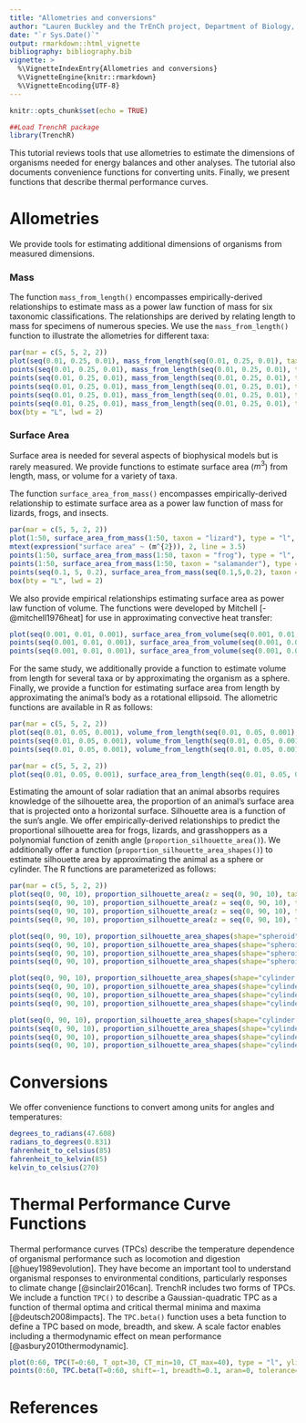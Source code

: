 ```yaml
---
title: "Allometries and conversions"
author: "Lauren Buckley and the TrEnCh project, Department of Biology, University of Washington"
date: "`r Sys.Date()`"
output: rmarkdown::html_vignette
bibliography: bibliography.bib
vignette: >
  %\VignetteIndexEntry{Allometries and conversions}
  %\VignetteEngine{knitr::rmarkdown}
  %\VignetteEncoding{UTF-8}
---
```


```r
knitr::opts_chunk$set(echo = TRUE)
```

```r
##Load TrenchR package
library(TrenchR)
```

This tutorial reviews tools that use allometries to estimate the dimensions of organisms needed for energy balances and other analyses. 
The tutorial also documents convenience functions for converting units. 
Finally, we present functions that describe thermal performance curves.

# Allometries

We provide tools for estimating additional dimensions of organisms from measured dimensions. 

### Mass

The function `mass_from_length()` encompasses empirically-derived relationships to estimate mass as a power law function of mass for six taxonomic classifications. 
The relationships are derived by relating length to mass for specimens of numerous species. We use the `mass_from_length()` function to illustrate the allometries for different taxa:

```r
par(mar = c(5, 5, 2, 2))
plot(seq(0.01, 0.25, 0.01), mass_from_length(seq(0.01, 0.25, 0.01), taxon = "lizard"), type = "l", xlab = "length (m)", ylab = "mass (g)", ylim = c(0, 200), xlim = c(0, 0.25), las = 1, bty = "L", lwd = 2)
points(seq(0.01, 0.25, 0.01), mass_from_length(seq(0.01, 0.25, 0.01), taxon = "salamander"), type = "l", col = "blue", lwd = 2)
points(seq(0.01, 0.25, 0.01), mass_from_length(seq(0.01, 0.25, 0.01), taxon = "frog"), type = "l", col = "red", lwd = 2)
points(seq(0.01, 0.25, 0.01), mass_from_length(seq(0.01, 0.25, 0.01), taxon = "snake"), type = "l", col = "green", lwd = 2)
points(seq(0.01, 0.25, 0.01), mass_from_length(seq(0.01, 0.25, 0.01), taxon = "turtle"), type = "l", col = "orange", lwd = 2)
points(seq(0.01, 0.25, 0.01), mass_from_length(seq(0.01, 0.25, 0.01), taxon = "insect"), type = "l", col = "purple", lwd = 2)
box(bty = "L", lwd = 2)
```

### Surface Area

Surface area is needed for several aspects of biophysical models but is rarely measured. 
We provide functions to estimate surface area ($m^3$) from length, mass, or volume for a variety of taxa. 

The function `surface_area_from_mass()` encompasses empirically-derived relationship to estimate surface area as a power law function of mass for lizards, frogs, and insects. 

```r
par(mar = c(5, 5, 2, 2))
plot(1:50, surface_area_from_mass(1:50, taxon = "lizard"), type = "l", xlab = "mass (g)", ylab = "", las = 1, bty = "L", lwd = 2)
mtext(expression("surface area" ~ (m^{2})), 2, line = 3.5)
points(1:50, surface_area_from_mass(1:50, taxon = "frog"), type = "l", lty = "dashed", lwd = 2)
points(1:50, surface_area_from_mass(1:50, taxon = "salamander"), type = "l", lty = "dotted", lwd = 2)
points(seq(0.1, 5, 0.2), surface_area_from_mass(seq(0.1,5,0.2), taxon = "insect"), type = "l", lty = "dotdash", lwd = 2)
box(bty = "L", lwd = 2)
```

We also provide empirical relationships estimating surface area as power law function of volume. 
The functions were developed by Mitchell [-@mitchell1976heat] for use in approximating convective heat transfer:

```r
plot(seq(0.001, 0.01, 0.001), surface_area_from_volume(seq(0.001, 0.01, 0.001), taxon = "lizard"), type = "l", xlab = expression(volume ~ (m^{3})), ylab = expression("surface area" ~ (m^{2})))
points(seq(0.001, 0.01, 0.001), surface_area_from_volume(seq(0.001, 0.01, 0.001), taxon = "frog"), type = "l", lty = "dashed")
points(seq(0.001, 0.01, 0.001), surface_area_from_volume(seq(0.001, 0.01, 0.001), taxon = "sphere"), type = "l", lty = "dotted")
```

For the same study, we additionally provide a function to estimate volume from length for several taxa or by approximating the organism as a sphere. 
Finally, we provide a function for estimating surface area from length by approximating the animal's body as a rotational ellipsoid. 
The allometric functions are available in R as follows:

```r
par(mar = c(5, 5, 2, 2))
plot(seq(0.01, 0.05, 0.001), volume_from_length(seq(0.01, 0.05, 0.001), taxon = "lizard"), type = "l", xlab = "length (m)", ylab = expression(volume ~ (m^{3})))
points(seq(0.01, 0.05, 0.001), volume_from_length(seq(0.01, 0.05, 0.001), taxon = "frog"), type = "l", lty = "dashed")
points(seq(0.01, 0.05, 0.001), volume_from_length(seq(0.01, 0.05, 0.001), taxon = "sphere"), type = "l", lty = "dotted")
```

```r
par(mar = c(5, 5, 2, 2))
plot(seq(0.01, 0.05, 0.001), surface_area_from_length(seq(0.01, 0.05, 0.001)), type = "l", xlab = "length (m)", ylab = expression("surface area" ~ (m^{2})))
```

Estimating the amount of solar radiation that an animal absorbs requires knowledge of the silhouette area, the proportion of an animal's surface area that is projected onto a horizontal surface. 
Silhouette area is a function of the sun's angle. 
We offer empirically-derived relationships to predict the proportional silhouette area for frogs, lizards, and grasshoppers as a polynomial function of zenith angle (`proportion_silhouette_area()`). 
We additionally offer a function (`proportion_silhouette_area_shapes()`) to estimate silhouette area by approximating the animal as a sphere or cylinder. 
The R functions are parameterized as follows:

```r
par(mar = c(5, 5, 2, 2))
plot(seq(0, 90, 10), proportion_silhouette_area(z = seq(0, 90, 10), taxon =  "frog"), type = "l", xlab = "zenith angle (°)", ylab = "proportion silhouette area", ylim=range(0,0.5))
points(seq(0, 90, 10), proportion_silhouette_area(z = seq(0, 90, 10), taxon =  "lizard", raz=0, posture="prostrate"), type = "l", lty = "dashed")
points(seq(0, 90, 10), proportion_silhouette_area(z = seq(0, 90, 10), taxon =  "lizard", raz=0, posture="elevated"), type = "l", lty = "dotted")
points(seq(0, 90, 10), proportion_silhouette_area(z = seq(0, 90, 10), taxon =  "grasshopper"), type = "l", lty = "dotdash")

plot(seq(0, 90, 10), proportion_silhouette_area_shapes(shape="spheroid", theta = seq(0, 90, 10), h = 0.4, d = 0.39), type = "l", xlab = "theta (°)", ylab = "proportion silhouette area", ylim=c(0,0.35), lty = "dashed")
points(seq(0, 90, 10), proportion_silhouette_area_shapes(shape="spheroid", theta = seq(0, 90, 10), h = 0.4, d = 0.3), type = "l", lty = "dashed")
points(seq(0, 90, 10), proportion_silhouette_area_shapes(shape="spheroid", theta = seq(0, 90, 10), h = 0.4, d = 0.2), type = "l", lty = "dotted")
points(seq(0, 90, 10), proportion_silhouette_area_shapes(shape="spheroid", theta = seq(0, 90, 10), h = 0.4, d = 0.1), type = "l", lty = "dotdash")

plot(seq(0, 90, 10), proportion_silhouette_area_shapes(shape="cylinder flat ends", theta = seq(0, 90, 10), h = 0.4, d = 0.4), type = "l", lty = "dashed", xlab = "theta (°)", ylab = "proportion silhouette area", ylim=c(0,0.35))
points(seq(0, 90, 10), proportion_silhouette_area_shapes(shape="cylinder flat ends", theta = seq(0, 90, 10), h = 0.4, d = 0.2), type = "l", lty = "dashed")
points(seq(0, 90, 10), proportion_silhouette_area_shapes(shape="cylinder flat ends", theta = seq(0, 90, 10), h = 0.4, d = 0.1), type = "l", lty = "dotted")
points(seq(0, 90, 10), proportion_silhouette_area_shapes(shape="cylinder flat ends", theta = seq(0, 90, 10), h = 0.4, d = 0.05), type = "l", lty = "dotdash")

plot(seq(0, 90, 10), proportion_silhouette_area_shapes(shape="cylinder hemisphere ends", theta = seq(0, 90, 10), h = 0.4, d = 0.4), type = "l", xlab = "theta (°)", ylab = "proportion silhouette area", ylim=c(0,0.35))
points(seq(0, 90, 10), proportion_silhouette_area_shapes(shape="cylinder hemisphere ends", theta = seq(0, 90, 10), h = 0.4, d = 0.2), type = "l", lty = "dashed")
points(seq(0, 90, 10), proportion_silhouette_area_shapes(shape="cylinder hemisphere ends", theta = seq(0, 90, 10), h = 0.4, d = 0.1), type = "l", lty = "dotted")
points(seq(0, 90, 10), proportion_silhouette_area_shapes(shape="cylinder hemisphere ends", theta = seq(0, 90, 10), h = 0.4, d = 0.05), type = "l", lty = "dotdash")

```

# Conversions

We offer convenience functions to convert among units for angles and temperatures:

```r
degrees_to_radians(47.608)
radians_to_degrees(0.831)
fahrenheit_to_celsius(85)
fahrenheit_to_kelvin(85)
kelvin_to_celsius(270)
```

# Thermal Performance Curve Functions

Thermal performance curves (TPCs) describe the temperature dependence of organismal performance such as locomotion and digestion [@huey1989evolution]. 
They have become an important tool to understand organismal responses to environmental conditions, particularly responses to climate change [@sinclair2016can]. 
TrenchR includes two forms of TPCs. 
We include a function `TPC()` to describe a Gaussian-quadratic TPC as a function of thermal optima and critical thermal minima and maxima [@deutsch2008impacts]. 
The `TPC.beta()` function uses a beta function to define a TPC based on mode, breadth, and skew. 
A scale factor enables including a thermodynamic effect on mean performance [@asbury2010thermodynamic].

```r
plot(0:60, TPC(T=0:60, T_opt=30, CT_min=10, CT_max=40), type = "l", ylim=c(0,3), ylab="performance", xlab="temperature (°C)")
points(0:60, TPC.beta(T=0:60, shift=-1, breadth=0.1, aran=0, tolerance= 43, skew=0.7), type = "l", lty = "dashed")
```

# References
